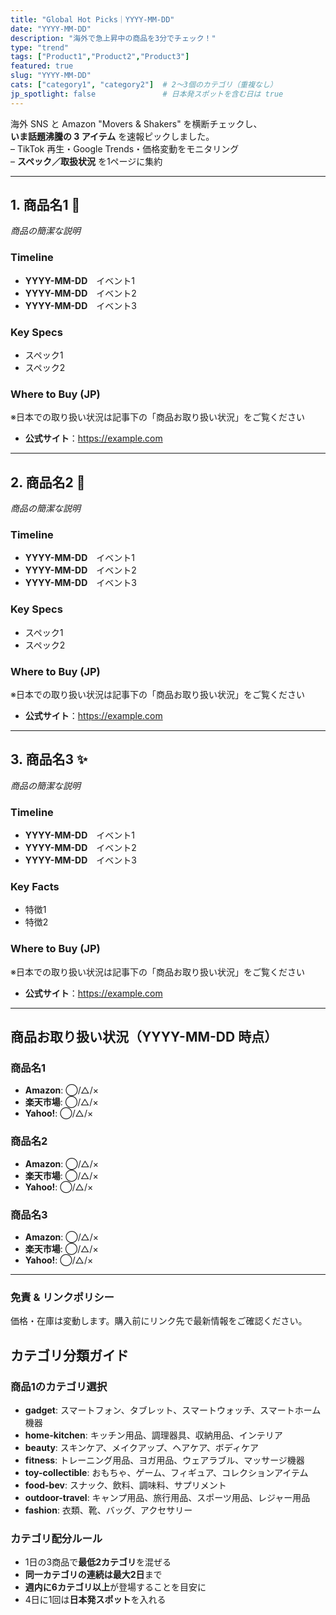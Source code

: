 ```yaml
---
title: "Global Hot Picks｜YYYY-MM-DD"
date: "YYYY-MM-DD"
description: "海外で急上昇中の商品を3分でチェック！"
type: "trend"
tags: ["Product1","Product2","Product3"]
featured: true
slug: "YYYY-MM-DD"
cats: ["category1", "category2"]  # 2〜3個のカテゴリ（重複なし）
jp_spotlight: false               # 日本発スポットを含む日は true
---
```


海外 SNS と Amazon "Movers & Shakers" を横断チェックし、  
**いま話題沸騰の 3 アイテム** を速報ピックしました。  
– TikTok 再生・Google Trends・価格変動をモニタリング  
– **スペック／取扱状況** を1ページに集約

---

## 1. 商品名1 📱
_商品の簡潔な説明_

### Timeline  
- **YYYY-MM-DD**　イベント1
- **YYYY-MM-DD**　イベント2
- **YYYY-MM-DD**　イベント3

### Key Specs  
- スペック1
- スペック2

### Where to Buy (JP)  
※日本での取り扱い状況は記事下の「商品お取り扱い状況」をご覧ください  
- **公式サイト**：<https://example.com>

---

## 2. 商品名2 🍳
_商品の簡潔な説明_

### Timeline  
- **YYYY-MM-DD**　イベント1
- **YYYY-MM-DD**　イベント2
- **YYYY-MM-DD**　イベント3

### Key Specs  
- スペック1
- スペック2

### Where to Buy (JP)  
※日本での取り扱い状況は記事下の「商品お取り扱い状況」をご覧ください  
- **公式サイト**：<https://example.com>

---

## 3. 商品名3 ✨
_商品の簡潔な説明_

### Timeline  
- **YYYY-MM-DD**　イベント1
- **YYYY-MM-DD**　イベント2
- **YYYY-MM-DD**　イベント3

### Key Facts  
- 特徴1
- 特徴2

### Where to Buy (JP)  
※日本での取り扱い状況は記事下の「商品お取り扱い状況」をご覧ください  
- **公式サイト**：<https://example.com>

---

## 商品お取り扱い状況（YYYY-MM-DD 時点）

### 商品名1  
- **Amazon**: ◯/△/×
- **楽天市場**: ◯/△/×
- **Yahoo!**: ◯/△/×

### 商品名2  
- **Amazon**: ◯/△/×
- **楽天市場**: ◯/△/×
- **Yahoo!**: ◯/△/×

### 商品名3  
- **Amazon**: ◯/△/×
- **楽天市場**: ◯/△/×
- **Yahoo!**: ◯/△/×

---

### 免責 & リンクポリシー  
価格・在庫は変動します。購入前にリンク先で最新情報をご確認ください。

## カテゴリ分類ガイド

### 商品1のカテゴリ選択
- **gadget**: スマートフォン、タブレット、スマートウォッチ、スマートホーム機器
- **home-kitchen**: キッチン用品、調理器具、収納用品、インテリア
- **beauty**: スキンケア、メイクアップ、ヘアケア、ボディケア
- **fitness**: トレーニング用品、ヨガ用品、ウェアラブル、マッサージ機器
- **toy-collectible**: おもちゃ、ゲーム、フィギュア、コレクションアイテム
- **food-bev**: スナック、飲料、調味料、サプリメント
- **outdoor-travel**: キャンプ用品、旅行用品、スポーツ用品、レジャー用品
- **fashion**: 衣類、靴、バッグ、アクセサリー

### カテゴリ配分ルール
- 1日の3商品で**最低2カテゴリ**を混ぜる
- **同一カテゴリの連続は最大2日**まで
- **週内に6カテゴリ以上**が登場することを目安に
- 4日に1回は**日本発スポット**を入れる 